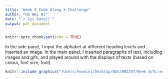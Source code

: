 ```yaml
---
title: "Week 8 Code Along + Challenge"
author: "Ho Wei Ni"
date: "`r Sys.Date()`"
output: pdf_document
---
```


```r
knitr::opts_chunk$set(echo = TRUE)
```


In the side panel, I input the alphabet at different heading levels and inserted an image. In the main panel, I inserted paragraphs of text, including images and gifs, and played around with the displays of texts (based on colour, font size, font).
```r
knitr::include_graphics("/Users/howeini/Desktop/NUS/NM2207/Week 8/Screenshot 2023-10-09 at 7.36.42 PM.png") 
```
